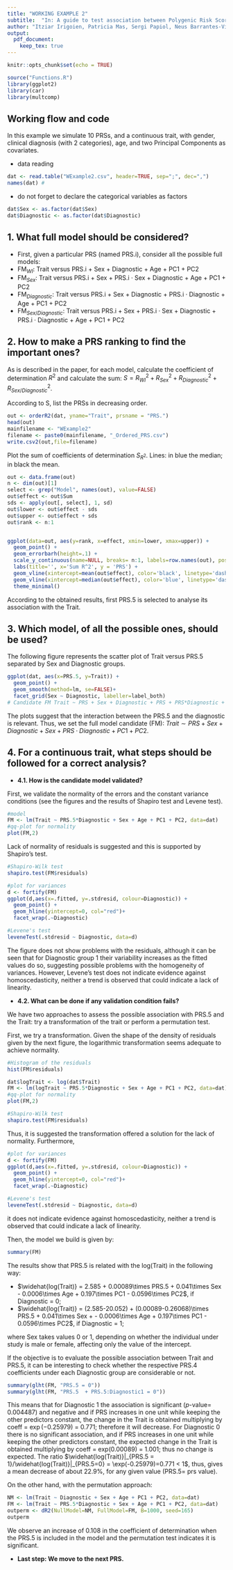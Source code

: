 ```yaml
---
title: "WORKING EXAMPLE 2"
subtitle:  "In: A guide to test association between Polygenic Risk Scores and psychological and psychiatric traits: practical examples"
author: "Itziar Irigoien, Patricia Mas, Sergi Papiol, Neus Barrantes-Vidal, Araceli Rosa, and Concepción Arenas"
output:
  pdf_document:
    keep_tex: true
---
```



```r
knitr::opts_chunk$set(echo = TRUE)
```

```r
source("Functions.R")
library(ggplot2)
library(car)
library(multcomp)
```

## Working flow and code

In this example we simulate 10 PRSs, and a continuous trait, with gender, clinical diagnosis (with 2 categories), age, and two Principal Components as covariates.

- data reading
```r
dat <- read.table("WExample2.csv", header=TRUE, sep=";", dec=",")
names(dat) #
```


\bigskip

- do not forget to declare the categorical variables as factors
```r
dat$Sex <- as.factor(dat$Sex)
dat$Diagnostic <- as.factor(dat$Diagnostic)
```


## 1.	What full model should be considered?

- First, given a particular PRS (named PRS.i), consider all the possible full models:
- FM$_{WI}$: Trait versus PRS.i + Sex + Diagnostic + Age + PC1 + PC2
- FM$_{Sex}$: Trait versus PRS.i + Sex + PRS.i · Sex + Diagnostic + Age + PC1 + PC2
- FM$_{Diagnostic}$: Trait versus PRS.i + Sex + Diagnostic + PRS.i  · Diagnostic + Age + PC1 + PC2
- FM$_{Sex/Diagnostic}$: Trait versus PRS.i + Sex + PRS.i · Sex + Diagnostic + PRS.i · Diagnostic + Age + PC1 + PC2

## 2. How to make a PRS ranking to find the important ones?

As is described in the paper, for each model, calculate the coefficient of determination $R^2$ and calculate the sum: $S =  R^2_{WI} +  R^2_{Sex} +  R^2_{Diagnostic} +  R^2_{Sex/Diagnostic}$. 

According to S, list the PRSs in decreasing order.
```r
out <- orderR2(dat, yname="Trait", prsname = "PRS.")
head(out)
mainfilename <- "WExample2"
filename <- paste0(mainfilename, "_Ordered_PRS.csv")
write.csv2(out,file=filename)
```


\bigskip

Plot the sum of coefficients of determination $S_{R^2}$. Lines: in blue the median; in black the mean.
```r
out <- data.frame(out) 
n <- dim(out)[1]
select <- grep("Model", names(out), value=FALSE)
out$effect <- out$Sum
sds <- apply(out[, select], 1, sd)
out$lower <- out$effect - sds
out$upper <- out$effect + sds
out$rank <- n:1


ggplot(data=out, aes(y=rank, x=effect, xmin=lower, xmax=upper)) +
  geom_point() +
  geom_errorbarh(height=.1) +
  scale_y_continuous(name=NULL, breaks= n:1, labels=row.names(out), position="right") +
  labs(title='', x='Sum R^2', y = 'PRS') +
  geom_vline(xintercept=mean(out$effect), color='black', linetype='dashed') +
  geom_vline(xintercept=median(out$effect), color='blue', linetype='dashed') +
  theme_minimal()

```

According to the obtained results, first PRS.5 is selected to analyse its association with the Trait.

## 3. Which model, of all the possible ones, should be used?

The following figure represents the scatter plot of Trait versus PRS.5 separated by Sex and Diagnostic groups.
```r
ggplot(dat, aes(x=PRS.5, y=Trait)) +
  geom_point() +
  geom_smooth(method=lm, se=FALSE)+
  facet_grid(Sex ~ Diagnostic, labeller=label_both)
# Candidate FM Trait ~ PRS + Sex + Diagnostic + PRS + PRS*Diagnostic + PC1 +PC2
```

The plots suggest that the interaction between the PRS.5 and the diagnostic is relevant. Thus, we set the full model candidate (FM): $Trait \sim PRS + Sex + Diagnostic + Sex + PRS \cdot Diagnostic + PC1 +PC2$.


## 4.	For a continuous trait, what steps should be followed for a correct analysis?

- **4.1.  How is the candidate model validated?**

First, we validate the normality of the errors and the constant variance conditions (see the figures and the results of Shapiro test and Levene test).
```r
#model
FM <- lm(Trait ~ PRS.5*Diagnostic + Sex + Age + PC1 + PC2, data=dat)
#qq-plot for normality 
plot(FM,2)   
```

Lack of normality of residuals is suggested and this is supported by Shapiro’s test.

```r
#Shapiro-Wilk test
shapiro.test(FM$residuals)
```

```r
#plot for variances
d <- fortify(FM)
ggplot(d,aes(x=.fitted, y=.stdresid, colour=Diagnostic)) + 
  geom_point() + 
  geom_hline(yintercept=0, col="red")+
  facet_wrap(.~Diagnostic)
```

```r
#Levene's test
leveneTest(.stdresid ~ Diagnostic, data=d)
```

The figure does not show problems with the residuals, although it can be seen that for Diagnostic group 1 their variability increases as the fitted values do so, suggesting possible problems with the homogeneity of variances. However, Levene’s test does not indicate evidence against homoscedasticity, neither a trend is observed that could indicate a lack of linearity.

- **4.2. What can be done if any validation condition fails?**

We have two approaches to assess the possible association with PRS.5 and the Trait: try a transformation of the trait or perform a permutation test.

First, we try a transformation. Given the shape of the density of residuals given by the next figure, the logarithmic transformation seems adequate to achieve normality.
```r
#Histogram of the residuals
hist(FM$residuals)
```



```r
dat$logTrait <- log(dat$Trait)
FM <- lm(logTrait ~ PRS.5*Diagnostic + Sex + Age + PC1 + PC2, data=dat)
#qq-plot for normality 
plot(FM,2)
```
```r
#Shapiro-Wilk test
shapiro.test(FM$residuals)
```

Thus, it is suggested the transformation offered a solution for the lack of normality. Furthermore,
```r
#plot for variances
d <- fortify(FM)
ggplot(d,aes(x=.fitted, y=.stdresid, colour=Diagnostic)) + 
  geom_point() + 
  geom_hline(yintercept=0, col="red")+
  facet_wrap(.~Diagnostic)
```

```r
#Levene's test
leveneTest(.stdresid ~ Diagnostic, data=d)
```

it does not indicate evidence against homoscedasticity, neither a trend is observed that could indicate a lack of linearity.

Then, the model we build is given by:

```r
summary(FM)
```

The results show that PRS.5 is related with the log(Trait) in the following way:

  + $\widehat{log(Trait)} = 2.585 + 0.00089\times PRS.5 + 0.041\times Sex - 0.0006\times Age + 0.197\times PC1 - 0.0596\times PC2$, if Diagnostic = 0;
  + $\widehat{log(Trait)} = (2.585-20.052) + (0.00089-0.26068)\times PRS.5 +  0.041\times Sex + - 0.0006\times Age  + 0.197\times PC1 - 0.0596\times PC2$, if Diagnostic = 1;
  
where Sex takes values 0 or 1, depending on whether the individual under study is male or female, affecting only the value of the intercept.

If the objective is to evaluate the possible association between Trait and PRS.5, it can be interesting to check whether the respective PRS.4 coefficients under each Diagnostic group are considerable or not.
```r
summary(glht(FM, "PRS.5 = 0"))
summary(glht(FM, "PRS.5  + PRS.5:Diagnostic1 = 0"))
```

This means that for Diagnostic 1 the association is significant ($p$-value= 0.004487) and negative and if PRS increases in one unit while keeping the other predictors constant, the change in the Trait is obtained multiplying by coeff = $\exp(-0.25979)$ = 0.771; therefore it will decrease. For Diagnostic 0 there is no significant association, and if PRS increases in one unit while keeping the other predictors constant, the expected change in the Trait is obtained multiplying by coeff = exp(0.00089) = 1.001; thus no change is expected. The ratio $\widehat{log(Trait)}|_{PRS.5 = 1}/\widehat{log(Trait)}|_{PRS.5=0} = \exp(-0.25979)=0.771 < 1$, thus, gives a mean decrease of about 22.9\%, for any given value (PRS.5= prs value).



\bigskip

On the other hand, with the permutation approach:
```r
NM <- lm(Trait ~ Diagnostic + Sex + Age + PC1 + PC2, data=dat)
FM <- lm(Trait ~ PRS.5*Diagnostic + Sex + Age + PC1 + PC2, data=dat)
outperm <- dR2(NullModel=NM, FullModel=FM, B=1000, seed=165)
outperm
```

We observe an increase of 0.108 in the coefficient of determination when the PRS.5 is included in the model and the permutation test indicates it is significant.


- **Last step: We move to the next PRS.**

